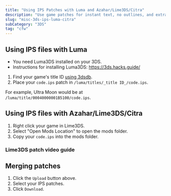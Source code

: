 ```yaml
---
title: "Using IPS Patches with Luma and Azahar/Lime3DS/Citra"
description: "Use game patches for instant text, no outlines, and extra fun"
slug: "misc-3ds-ips-luma-citra"
subCategory: "3DS"
tag: "cfw"
---
```


## Using IPS files with Luma

- You need Luma3DS installed on your 3DS.
- Instructions for installing Luma3DS: https://3ds.hacks.guide/

1. Find your game's title ID [using 3dsdb](http://www.3dsdb.com/).
2. Place your `code.ips` patch in `/luma/titles/_title ID_/code.ips`.

For example, Ultra Moon would be at `/luma/title/00040000001B5100/code.ips`.

## Using IPS files with Azahar/Lime3DS/Citra

1. Right click your game in Lime3DS.
2. Select "Open Mods Location" to open the mods folder.
3. Copy your `code.ips` into the mods folder.

### Lime3DS patch video guide

<YouTubeVideo src="https://www.youtube.com/embed/klBkGQDaQR8?si=CbGCOKODlGu27Du4&amp;start=241" />

## Merging patches

<IpsMerger />

1. Click the `Upload` button above.
2. Select your IPS patches.
3. Click `Download`.
